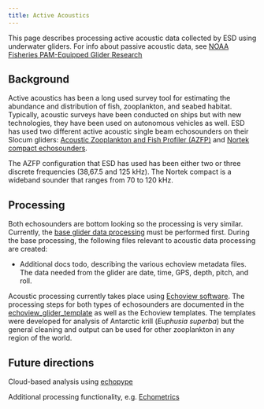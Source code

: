 ```yaml
---
title: Active Acoustics
---
```


This page describes processing active acoustic data collected by ESD using underwater gliders. For info about passive acoustic data, see [NOAA Fisheries PAM-Equipped Glider Research](https://nmfs-ost.github.io/PAM-Glider/)

## Background

Active acoustics has been a long used survey tool for estimating the abundance and distribution of fish, zooplankton, and seabed habitat. Typically, acoustic surveys have been conducted on ships but with new technologies, they have been used on autonomous vehicles as well. ESD has used two different active acoustic single beam echosounders on their Slocum gliders: [Acoustic Zooplankton and Fish Profiler (AZFP)](https://aslenv.com/azfp.html#:~:text=Introducing%20the%20Acoustic%20Zooplankton%20Fish%20Profiler%20(AZFP)) and [Nortek compact echosounders](https://www.nortekgroup.com/).  

The AZFP configuration that ESD has used has been either two or three discrete frequencies (38,67.5 and 125 kHz). The Nortek compact is a wideband sounder that ranges from 70 to 120 kHz.   

## Processing

Both echosounders are bottom looking so the processing is very similar. Currently, the [base glider data processing](slocum-glider-data.qmd) must be performed first. During the base processing, the following files relevant to acoustic data processing are created:

- Additional docs todo, describing the various echoview metadata files. The data needed from the glider are date, time, GPS, depth, pitch, and roll. 

Acoustic processing currently takes place using [Echoview software](https://echoview.com/). The processing steps for both types of echosounders are documented in the [echoview_glider_template](https://github.com/us-amlr/echoview_glider_template) as well as the Echoview templates. The templates were developed for analysis of Antarctic krill (*Euphusia superba*) but the general cleaning and output can be used for other zooplankton in any region of the world. 

## Future directions

Cloud-based analysis using [echopype](https://github.com/OSOceanAcoustics/echopype)

Additional processing functionality, e.g. [Echometrics](https://github.com/ElOceanografo/EchoMetrics)
